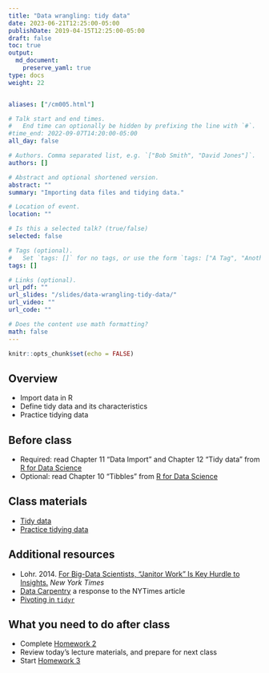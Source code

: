 ```yaml
---
title: "Data wrangling: tidy data"
date: 2023-06-21T12:25:00-05:00
publishDate: 2019-04-15T12:25:00-05:00
draft: false
toc: true
output:
  md_document:
    preserve_yaml: true
type: docs
weight: 22


aliases: ["/cm005.html"]

# Talk start and end times.
#   End time can optionally be hidden by prefixing the line with `#`.
#time_end: 2022-09-07T14:20:00-05:00
all_day: false

# Authors. Comma separated list, e.g. `["Bob Smith", "David Jones"]`.
authors: []

# Abstract and optional shortened version.
abstract: ""
summary: "Importing data files and tidying data."

# Location of event.
location: ""

# Is this a selected talk? (true/false)
selected: false

# Tags (optional).
#   Set `tags: []` for no tags, or use the form `tags: ["A Tag", "Another Tag"]` for one or more tags.
tags: []

# Links (optional).
url_pdf: ""
url_slides: "/slides/data-wrangling-tidy-data/"
url_video: ""
url_code: ""

# Does the content use math formatting?
math: false
---
```


```r
knitr::opts_chunk$set(echo = FALSE)
```

## Overview

* Import data in R 
* Define tidy data and its characteristics
* Practice tidying data

<!--
* Demonstrate how vectors can be read and parsed
* Define various data file formats and functions for importation
-->


## Before class

* Required: read Chapter 11 "Data Import" and Chapter 12 "Tidy data" from [R for Data Science](http://r4ds.had.co.nz/)
* Optional: read Chapter 10 "Tibbles" from [R for Data Science](http://r4ds.had.co.nz/)

## Class materials

* [Tidy data](/notes/tidy-data/)
* [Practice tidying data](/notes/tidy-exercise/)

<!--
* [Importing data into R](/notes/importing-data/)
* [Tidy data](/notes/tidy-data/)
* [Practice tidying data](/notes/tidy-exercise/)
-->

## Additional resources

* Lohr. 2014. [For Big-Data Scientists, "Janitor Work" Is Key Hurdle to Insights.](http://www.nytimes.com/2014/08/18/technology/for-big-data-scientists-hurdle-to-insights-is-janitor-work.html?_r=0) *New York Times*
* [Data Carpentry](http://www.mimno.org/articles/carpentry/) a response to the NYTimes article
* [Pivoting in `tidyr`](https://tidyr.tidyverse.org/articles/pivot.html)

## What you need to do after class

* Complete [Homework 2](/homework/explore-data/)
* Review today’s lecture materials, and prepare for next class
* Start [Homework 3](/homework/wrangle-data/)